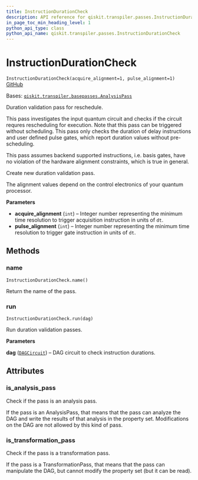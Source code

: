 ```yaml
---
title: InstructionDurationCheck
description: API reference for qiskit.transpiler.passes.InstructionDurationCheck
in_page_toc_min_heading_level: 1
python_api_type: class
python_api_name: qiskit.transpiler.passes.InstructionDurationCheck
---
```


# InstructionDurationCheck

<span id="qiskit.transpiler.passes.InstructionDurationCheck" />

`InstructionDurationCheck(acquire_alignment=1, pulse_alignment=1)` [GitHub](https://github.com/qiskit/qiskit/tree/stable/0.21/qiskit/transpiler/passes/scheduling/alignments/check_durations.py "view source code")

Bases: [`qiskit.transpiler.basepasses.AnalysisPass`](qiskit.transpiler.AnalysisPass "qiskit.transpiler.basepasses.AnalysisPass")

Duration validation pass for reschedule.

This pass investigates the input quantum circuit and checks if the circuit requres rescheduling for execution. Note that this pass can be triggered without scheduling. This pass only checks the duration of delay instructions and user defined pulse gates, which report duration values without pre-scheduling.

This pass assumes backend supported instructions, i.e. basis gates, have no violation of the hardware alignment constraints, which is true in general.

Create new duration validation pass.

The alignment values depend on the control electronics of your quantum processor.

**Parameters**

*   **acquire\_alignment** (`int`) – Integer number representing the minimum time resolution to trigger acquisition instruction in units of `dt`.
*   **pulse\_alignment** (`int`) – Integer number representing the minimum time resolution to trigger gate instruction in units of `dt`.

## Methods

### name

<span id="qiskit.transpiler.passes.InstructionDurationCheck.name" />

`InstructionDurationCheck.name()`

Return the name of the pass.

### run

<span id="qiskit.transpiler.passes.InstructionDurationCheck.run" />

`InstructionDurationCheck.run(dag)`

Run duration validation passes.

**Parameters**

**dag** ([`DAGCircuit`](qiskit.dagcircuit.DAGCircuit "qiskit.dagcircuit.dagcircuit.DAGCircuit")) – DAG circuit to check instruction durations.

## Attributes

<span id="qiskit.transpiler.passes.InstructionDurationCheck.is_analysis_pass" />

### is\_analysis\_pass

Check if the pass is an analysis pass.

If the pass is an AnalysisPass, that means that the pass can analyze the DAG and write the results of that analysis in the property set. Modifications on the DAG are not allowed by this kind of pass.

<span id="qiskit.transpiler.passes.InstructionDurationCheck.is_transformation_pass" />

### is\_transformation\_pass

Check if the pass is a transformation pass.

If the pass is a TransformationPass, that means that the pass can manipulate the DAG, but cannot modify the property set (but it can be read).

